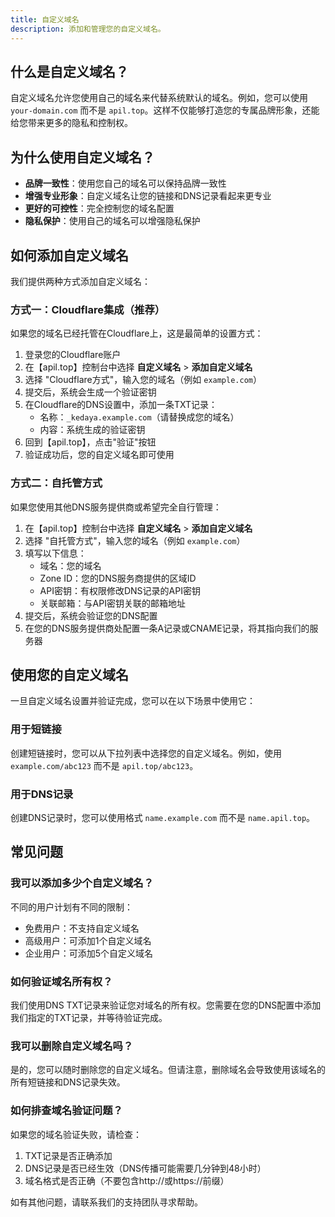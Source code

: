 ```yaml
---
title: 自定义域名
description: 添加和管理您的自定义域名。
---
```


## 什么是自定义域名？

自定义域名允许您使用自己的域名来代替系统默认的域名。例如，您可以使用 `your-domain.com` 而不是 `apil.top`。这样不仅能够打造您的专属品牌形象，还能给您带来更多的隐私和控制权。

## 为什么使用自定义域名？

- **品牌一致性**：使用您自己的域名可以保持品牌一致性
- **增强专业形象**：自定义域名让您的链接和DNS记录看起来更专业
- **更好的可控性**：完全控制您的域名配置
- **隐私保护**：使用自己的域名可以增强隐私保护

## 如何添加自定义域名

我们提供两种方式添加自定义域名：

### 方式一：Cloudflare集成（推荐）

如果您的域名已经托管在Cloudflare上，这是最简单的设置方式：

1. 登录您的Cloudflare账户
2. 在【apil.top】控制台中选择 **自定义域名** > **添加自定义域名**
3. 选择 "Cloudflare方式"，输入您的域名（例如 `example.com`）
4. 提交后，系统会生成一个验证密钥
5. 在Cloudflare的DNS设置中，添加一条TXT记录：
   - 名称：`_kedaya.example.com`（请替换成您的域名）
   - 内容：系统生成的验证密钥
6. 回到【apil.top】，点击"验证"按钮
7. 验证成功后，您的自定义域名即可使用

### 方式二：自托管方式

如果您使用其他DNS服务提供商或希望完全自行管理：

1. 在【apil.top】控制台中选择 **自定义域名** > **添加自定义域名**
2. 选择 "自托管方式"，输入您的域名（例如 `example.com`）
3. 填写以下信息：
   - 域名：您的域名
   - Zone ID：您的DNS服务商提供的区域ID
   - API密钥：有权限修改DNS记录的API密钥
   - 关联邮箱：与API密钥关联的邮箱地址
4. 提交后，系统会验证您的DNS配置
5. 在您的DNS服务提供商处配置一条A记录或CNAME记录，将其指向我们的服务器

## 使用您的自定义域名

一旦自定义域名设置并验证完成，您可以在以下场景中使用它：

### 用于短链接

创建短链接时，您可以从下拉列表中选择您的自定义域名。例如，使用 `example.com/abc123` 而不是 `apil.top/abc123`。

### 用于DNS记录

创建DNS记录时，您可以使用格式 `name.example.com` 而不是 `name.apil.top`。

## 常见问题

### 我可以添加多少个自定义域名？

不同的用户计划有不同的限制：
- 免费用户：不支持自定义域名
- 高级用户：可添加1个自定义域名
- 企业用户：可添加5个自定义域名

### 如何验证域名所有权？

我们使用DNS TXT记录来验证您对域名的所有权。您需要在您的DNS配置中添加我们指定的TXT记录，并等待验证完成。

### 我可以删除自定义域名吗？

是的，您可以随时删除您的自定义域名。但请注意，删除域名会导致使用该域名的所有短链接和DNS记录失效。

### 如何排查域名验证问题？

如果您的域名验证失败，请检查：
1. TXT记录是否正确添加
2. DNS记录是否已经生效（DNS传播可能需要几分钟到48小时）
3. 域名格式是否正确（不要包含http://或https://前缀）

如有其他问题，请联系我们的支持团队寻求帮助。 